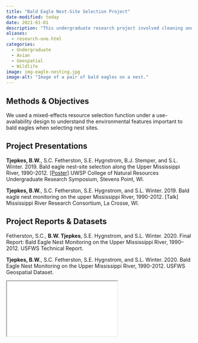```yaml
---
title: "Bald Eagle Nest-Site Selection Project"
date-modified: today
date: 2021-01-01
description: "This undergraduate research project involved cleaning and analyzing long-term bald eagle nest monitoring records from the USFWS with the goal of determining nest-site selection for the Upper Mississippi River bald eagle population."
aliases: 
  - research-one.html
categories:
  - Undergraduate
  - Avian
  - Geospatial
  - Wildlife
image: img-eagle-nesting.jpg
image-alt: "Image of a pair of bald eagles on a nest."
---
```


## Methods & Objectives

We used a mixed-effects resource selection function under a use-availability design to understand the environmental features important to bald eagles when selecting nest sites.

## Project Presentations

**Tjepkes, B.W.**, S.C. Fetherston, S.E. Hygnstrom, B.J. Stemper, and S.L. Winter. 2019. Bald eagle nest-site selection along the Upper Mississippi River, 1990-2012. [[Poster]](../../gallery/bald-eagle-nest-selection-poster/index.qmd)  UWSP College of Natural Resources Undergraduate Research Symposium, Stevens Point, WI.

**Tjepkes, B.W.**, S.C. Fetherston, S.E. Hygnstrom, and S.L. Winter. 2019. Bald eagle nest monitoring on the upper Mississippi River, 1990-2012. [Talk] Mississippi River Research Consortium, La Crosse, WI.


## Project Reports & Datasets

Fetherston, S.C., **B.W. Tjepkes**, S.E. Hygnstrom, and S.L. Winter. 2020. Final Report: Bald Eagle Nest Monitoring on the Upper Mississippi River, 1990–2012. USFWS Technical Report.

**Tjepkes, B.W.**, S.C. Fetherston, S.E. Hygnstrom, and S.L. Winter. 2020. Bald Eagle Nest Monitoring on the Upper Mississippi River, 1990-2012. USFWS Geospatial Dataset.

```{=html}
<iframe class="slide-deck" src="bald-eagle-slides.html"></iframe>
```

